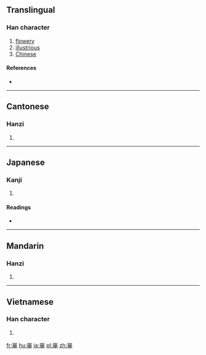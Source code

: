 {{also|華}}
==Translingual==

===Han character===
{{Han char|rn=46|rad=山|as=08|sn=11|four=22504|canj=UMTJ}}

# [[flowery]]
# [[illustrious]]
# [[Chinese]]

====References====
* {{Han ref|kx=0313.100|dkj=08161|dj=0614.070|hdz=10777.020|uh=5D0B|ud=23819|bh=D4F5|bd=54517}}

----

==Cantonese==

===Hanzi===
{{yue-hanzi|jyut=[[waa4]], [[waa6]]|y=wa4, wa6}}

# {{defn|lang=yue|sort=山08}}

----

==Japanese==

===Kanji===
{{ja-kanji|grade=|rs=山08}}

# {{defn|lang=ja|sort=山08}}

====Readings====
* {{ja-readings|on=[[か]] (ka)|kun=}}

----

==Mandarin==

===Hanzi===
{{cmn-hanzi|pin=[[huà]] ([[hua4]])|wg=hua<sup>4</sup>}}

# {{defn|lang=cmn|sort=山08}}

----

==Vietnamese==

===Han character===
{{vi-hantu|[[hoa]]|rs=山08}}

# {{defn|lang=vi|sort=山08}}

[[fr:崋]]
[[hu:崋]]
[[ja:崋]]
[[pl:崋]]
[[zh:崋]]